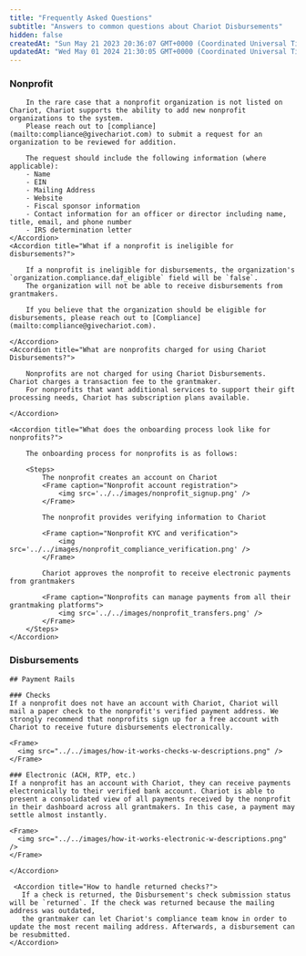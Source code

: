 ```yaml
---
title: "Frequently Asked Questions"
subtitle: "Answers to common questions about Chariot Disbursements"
hidden: false
createdAt: "Sun May 21 2023 20:36:07 GMT+0000 (Coordinated Universal Time)"
updatedAt: "Wed May 01 2024 21:30:05 GMT+0000 (Coordinated Universal Time)"
---
```


### Nonprofit
<AccordionGroup>
    <Accordion title="What if a nonprofit isn't listed on Chariot?">

        In the rare case that a nonprofit organization is not listed on Chariot, Chariot supports the ability to add new nonprofit organizations to the system.
        Please reach out to [compliance](mailto:compliance@givechariot.com) to submit a request for an organization to be reviewed for addition.

        The request should include the following information (where applicable):
        - Name
        - EIN
        - Mailing Address
        - Website
        - Fiscal sponsor information
        - Contact information for an officer or director including name, title, email, and phone number
        - IRS determination letter
    </Accordion>
    <Accordion title="What if a nonprofit is ineligible for disbursements?">

        If a nonprofit is ineligible for disbursements, the organization's `organization.compliance.daf_eligible` field will be `false`.
        The organization will not be able to receive disbursements from grantmakers.

        If you believe that the organization should be eligible for disbursements, please reach out to [Compliance](mailto:compliance@givechariot.com).

    </Accordion>
    <Accordion title="What are nonprofits charged for using Chariot Disbursements?">

        Nonprofits are not charged for using Chariot Disbursements. Chariot charges a transaction fee to the grantmaker.
        For nonprofits that want additional services to support their gift processing needs, Chariot has subscription plans available.

    </Accordion>

    <Accordion title="What does the onboarding process look like for nonprofits?">

        The onboarding process for nonprofits is as follows:

        <Steps>
            The nonprofit creates an account on Chariot
            <Frame caption="Nonprofit account registration">
                <img src='../../images/nonprofit_signup.png' />
            </Frame>

            The nonprofit provides verifying information to Chariot

            <Frame caption="Nonprofit KYC and verification">
                <img src='../../images/nonprofit_compliance_verification.png' />
            </Frame>

            Chariot approves the nonprofit to receive electronic payments from grantmakers

            <Frame caption="Nonprofits can manage payments from all their grantmaking platforms">
                <img src='../../images/nonprofit_transfers.png' />
            </Frame>
        </Steps>
    </Accordion>
</AccordionGroup>

### Disbursements

<AccordionGroup>
    <Accordion title="How does Chariot route payments?">

    ## Payment Rails

    ### Checks
    If a nonprofit does not have an account with Chariot, Chariot will mail a paper check to the nonprofit's verified payment address. We strongly recommend that nonprofits sign up for a free account with Chariot to receive future disbursements electronically.

    <Frame>
      <img src="../../images/how-it-works-checks-w-descriptions.png" />
    </Frame>

    ### Electronic (ACH, RTP, etc.)
    If a nonprofit has an account with Chariot, they can receive payments electronically to their verified bank account. Chariot is able to present a consolidated view of all payments received by the nonprofit in their dashboard across all grantmakers. In this case, a payment may settle almost instantly.

    <Frame>
      <img src="../../images/how-it-works-electronic-w-descriptions.png" />
    </Frame>

    </Accordion>

     <Accordion title="How to handle returned checks?">
       If a check is returned, the Disbursement's check submission status will be `returned`. If the check was returned because the mailing address was outdated,
       the grantmaker can let Chariot's compliance team know in order to update the most recent mailing address. Afterwards, a disbursement can be resubmitted.
    </Accordion>
</AccordionGroup>
